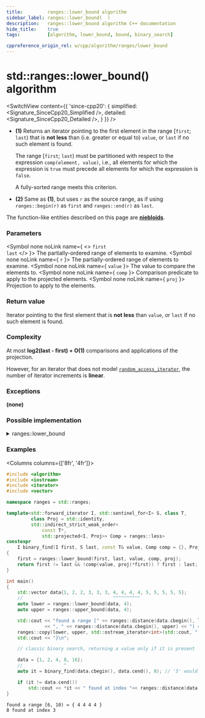 ```yaml
---
title:         ranges::lower_bound algorithm
sidebar_label: ranges::lower_bound(  )
description:   ranges::lower_bound algorithm C++ documentation
hide_title:    true
tags:          [algorithm, lower_bound, bound, binary_search]

cppreference_origin_rel: w/cpp/algorithm/ranges/lower_bound
---
```



<!----------------- Codes ---------------------->


# std::ranges::lower_bound() algorithm

<SwitchView content={{
	'since-cpp20': {
		simplified:	<Signature_SinceCpp20_Simplified />,
		detailed:	<Signature_SinceCpp20_Detailed />,
	}
}} />

- **(1)** Returns an iterator pointing to the first element in the range [`first`; `last`) that is **not less** than (i.e. greater or equal to) `value`,
  or `last` if no such element is found.

  The range [`first`; `last`) must be partitioned with respect to the expression `comp(element, value)`, i.e.,
  all elements for which the expression is `true` must precede all elements for which the expression is `false`.

  A fully-sorted range meets this criterion.

- **(2)** Same as **(1)**, but uses `r` as the source range, as if using `ranges::begin(r)` as `first` and `ranges::end(r)` as `last`.

The function-like entities described on this page are [**niebloids**](/docs/std/algo/niebloids).

### Parameters

<SymbolTable>

  <Symbol none noLink name={ <> <code>first</code> <br/> <code>last</code> </> }>
    The partially-ordered range of elements to examine.
  </Symbol>
  <Symbol none noLink name={ <code>r</code> }>
    The partially-ordered range of elements to examine.
  </Symbol>
  <Symbol none noLink name={ <code>value</code> }>
    The value to compare the elements to.
  </Symbol>
  <Symbol none noLink name={ <code>comp</code> }>
    Comparison predicate to apply to the projected elements.
  </Symbol>
  <Symbol none noLink name={ <code>proj</code> }>
    Projection to apply to the elements.
  </Symbol>

</SymbolTable>

### Return value

Iterator pointing to the first element that is **not less** than `value`, or `last` if no such element is found.

### Complexity

At most **log2(last - first) + O(1)** comparisons and applications of the projection.

However, for an iterator that does not model [`random_access_iterator`](#), the number of iterator increments is **linear**.

### Exceptions

**(none)**

### Possible implementation

<details>
<summary>ranges::lower_bound</summary>

```cpp
struct lower_bound_fn
{
    template<std::forward_iterator I, std::sentinel_for<I> S,
             class T, class Proj = std::identity,
             std::indirect_strict_weak_order<
                 const T*,
                 std::projected<I, Proj>> Comp = ranges::less>
    constexpr I operator()(I first, S last, const T& value,
                           Comp comp = {}, Proj proj = {}) const
    {
        I it;
        std::iter_difference_t<I> count, step;
        count = std::ranges::distance(first, last);

        while (count > 0)
        {
            it = first;
            step = count / 2;
            ranges::advance(it, step, last);
            if (comp(std::invoke(proj, *it), value))
            {
                first = ++it;
                count -= step + 1;
            }
            else
                count = step;
        }
        return first;
    }

    template<ranges::forward_range R, class T, class Proj = std::identity,
             std::indirect_strict_weak_order<
                 const T*,
                 std::projected<ranges::iterator_t<R>, Proj>> Comp = ranges::less>
    constexpr ranges::borrowed_iterator_t<R>
        operator()(R&& r, const T& value, Comp comp = {}, Proj proj = {}) const
    {
        return (*this)(ranges::begin(r), ranges::end(r), value,
                       std::ref(comp), std::ref(proj));
    }
};

inline constexpr lower_bound_fn lower_bound;
```

</details>

### Examples

<Columns columns={['8fr', '4fr']}>
<div>

```cpp title='Main.cpp' showLineNumbers
#include <algorithm>
#include <iostream>
#include <iterator>
#include <vector>

namespace ranges = std::ranges;

template<std::forward_iterator I, std::sentinel_for<I> S, class T,
         class Proj = std::identity,
         std::indirect_strict_weak_order<
             const T*,
             std::projected<I, Proj>> Comp = ranges::less>
constexpr
    I binary_find(I first, S last, const T& value, Comp comp = {}, Proj proj = {})
{
    first = ranges::lower_bound(first, last, value, comp, proj);
    return first != last && !comp(value, proj(*first)) ? first : last;
}

int main()
{
    std::vector data{1, 2, 2, 3, 3, 3, 4, 4, 4, 4, 5, 5, 5, 5, 5};
    //                                 ^^^^^^^^^^
    auto lower = ranges::lower_bound(data, 4);
    auto upper = ranges::upper_bound(data, 4);

    std::cout << "found a range [" << ranges::distance(data.cbegin(), lower)
              << ", " << ranges::distance(data.cbegin(), upper) << ") = { ";
    ranges::copy(lower, upper, std::ostream_iterator<int>(std::cout, " "));
    std::cout << "}\n";

    // classic binary search, returning a value only if it is present

    data = {1, 2, 4, 8, 16};
    //               ^
    auto it = binary_find(data.cbegin(), data.cend(), 8); // '5' would return end()

    if (it != data.cend())
        std::cout << *it << " found at index "<< ranges::distance(data.cbegin(), it);
}
```

</div>
<div>

```plaintext title="Output"
found a range [6, 10) = { 4 4 4 4 }
8 found at index 3
```

</div>
</Columns>
